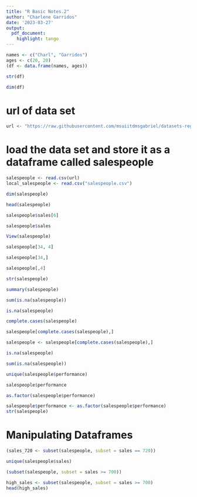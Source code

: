 ---
title: "R Basic Notes.2"
author: "Charlene Garridos"
date: '2023-03-27'
output: 
  pdf_document:
    highlight: tango
---

```{r, echo=TRUE}
names <- c("Charl", "Garridos")
ages <- c(20, 20)
(df <- data.frame(names, ages))
```

```{r, echo=TRUE}
str(df)
```

```{r, echo=TRUE}
dim(df)
```
# url of data set
```{r, echo=TRUE}
url <- "https://raw.githubusercontent.com/msuiitdmsgabriel/datasets-regression/main/salespeople.csv"
```
# load the data set and store it as a dataframe  called salespeople
```{r, echo=TRUE}
salespeople <- read.csv(url)
local_salespeople <- read.csv("salespeople.csv")
```

```{r, echo=TRUE}
dim(salespeople)
```

```{r, echo=TRUE}
head(salespeople)
```

```{r, echo=TRUE}
salespeople$sales[6]
```

```{r, echo=TRUE}
salespeople$sales
```

```{r, echo=TRUE}
View(salespeople)
```

```{r, echo=TRUE}
salespeople[34, 4]
```

```{r, echo=TRUE}
salespeople[34,]
```

```{r, echo=TRUE}
salespeople[,4]
```

```{r, echo=TRUE}
str(salespeople)
```

```{r, echo=TRUE}
summary(salespeople)
```

```{r, echo=TRUE}
sum(is.na(salespeople))
```

```{r, eval=FALSE}
is.na(salespeople)
```

```{r, echo=TRUE}
complete.cases(salespeople)
```

```{r, eval=FALSE}
salespeople[complete.cases(salespeople),]
```

```{r, echo=TRUE}
salespeople <- salespeople[complete.cases(salespeople),]
```

```{r, eval=FALSE}
is.na(salespeople)
```

```{r, echo=TRUE}
sum(is.na(salespeople))
```

```{r, echo=TRUE}
unique(salespeople$performance)
```

```{r, echo=TRUE}
salespeople$performance
```

```{r, echo=TRUE}
as.factor(salespeople$performance)
```

```{r, echo=TRUE}
salespeople$performance <- as.factor(salespeople$performance)
str(salespeople)
```
# Manipulating Dataframes
```{r, echo=TRUE}
(sales_720 <- subset(salespeople, subset = sales == 720))
```

```{r, echo=TRUE}
unique(salespeople$sales)
```

```{r, echo=TRUE}
(subset(salespeople, subset = sales >= 700))
```

```{r, echo=TRUE}
high_sales <- subset(salespeople, subset = sales >= 700)
head(high_sales)
```



















